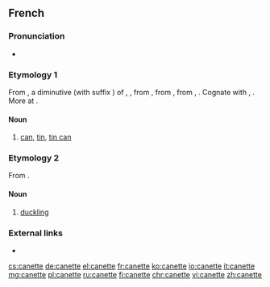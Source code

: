 ==French==

===Pronunciation===
* {{IPA|/ka.nɛt/|lang=fr}}

===Etymology 1===
From {{etyl|frm|fr}} {{term|kanete||vase, pitcher for serving beer|lang=frm}}, a diminutive (with suffix {{term|-ette|lang=fr}}) of {{etyl|ML.|fr}} {{term|cana|lang=la}}, {{term|canna||can, jug, vessel|lang=la}}, from {{etyl|frk|fr}} {{m|frk|*kanna||jug, pitcher, can}}, from {{etyl|gem-pro|fr}} {{m|gem-pro|*kannǭ||tankard, mug, can}}, from {{etyl|ine-pro|fr}} {{m|ine-pro|*gandʰ-}}, {{m|ine-pro|*gan-||a vessel, tub}}. Cognate with {{etyl|goh|-}} {{term|channa||can|lang=goh}}, {{etyl|ang|-}} {{term|canne||can|lang=ang}}. More at {{l|en|can}}.

====Noun====
{{fr-noun|f}}

# [[can]], [[tin]], [[tin can]]

===Etymology 2===
From {{suffix|cane|ette|lang=fr}}.

====Noun====
{{fr-noun|f}}

# [[duckling]]

===External links===
* {{R:TLFi}}

[[cs:canette]]
[[de:canette]]
[[el:canette]]
[[fr:canette]]
[[ko:canette]]
[[io:canette]]
[[it:canette]]
[[mg:canette]]
[[pl:canette]]
[[ru:canette]]
[[fi:canette]]
[[chr:canette]]
[[vi:canette]]
[[zh:canette]]